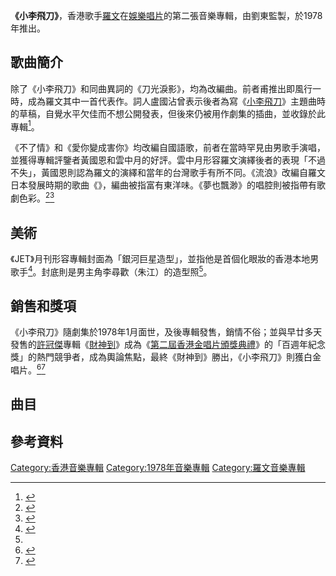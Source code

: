 {{Infobox album
|Name = 小李飛刀
|Type = 專輯
|Artist = [[羅文|羅文]]
|format =黑膠唱片
|Cover = 
|Released = 1978年
|Length = 
|  Producer    =劉東
|Label = 娛樂唱片
|Reviews =
| Last album  = [[家變_(羅文專輯)|家變]]<br />（1977年）
| This album  = '''小李飛刀'''
| Next album  = 名劍風流<br />（1979年）
}}
'''《小李飛刀》'''，香港歌手[[羅文|羅文]]在[[娛樂唱片|娛樂唱片]]的第二張音樂專輯，由劉東監製，於1978年推出。

== 歌曲簡介 ==
{{see also|小李飛刀 (歌曲)}}
除了《小李飛刀》和同曲異詞的《刀光淚影》，均為改編曲。前者甫推出即風行一時，成為羅文其中一首代表作。詞人盧國沾曾表示後者為寫《[[小李飛刀_(1978年電視劇)|小李飛刀]]》主題曲時的草稿，自覺水平欠佳而不想公開發表，但後來仍被用作劇集的插曲，並收錄於此專輯<ref name="背後">{{cite book|author1=盧國沾|title=歌詞的背後|date=2014|publisher=三聯書店(香港)|isbn=9789620436185}}</ref>。

《不了情》和《愛你變成害你》均改編自國語歌，前者在當時罕見由男歌手演唱，並獲得專輯評鑒者黃國恩和雲中月的好評。雲中月形容羅文演繹後者的表現「不過不失」，黃國恩則認為羅文的演繹和當年的台灣歌手有所不同。《流浪》改編自羅文日本發展時期的歌曲《{{lang|ja|さすらいの恋}}》，編曲被指富有東洋味。《夢也飄渺》的唱腔則被指帶有歌劇色彩。<ref>{{cite news |author1=雲中月 |title=唱片欣賞 小李飛刀 |url=https://eresources.nlb.gov.sg/newspapers/Digitised/Article/scjp19790728-1.2.31.1 |work=星洲日報 |issue=1979-07-28}}</ref><ref name="電視汁">{{Cite book|title=Dian shi zhi lao fan : tiao jin ju ji ge da shi dai|url=https://www.worldcat.org/oclc/1101291993|location=Xianggang|isbn=978-988-8571-24-6|oclc=1101291993|last=Huang, Guoen,|last2=黃國恩,|page=46,156-158|access-date=2020-09-28|archive-date=2020-09-14|archive-url=https://web.archive.org/web/20200914160011/https://www.worldcat.org/title/dian-shi-zhi-lao-fan-tiao-jin-ju-ji-ge-da-shi-dai/oclc/1101291993|dead-url=no}}</ref>

==美術==
《JET》月刊形容專輯封面為「銀河巨星造型」，並指他是首個化眼妝的香港本地男歌手<ref>{{cite magazine |author=伍月（文字）；馮禮慈、Noel（顧問）|date=2010-11-01 |title=我們的POP ART 廣東流行曲唱片封套36年|url= |magazine=JET |location=香港 |publisher=星島雜誌集團有限公司 |page=144-163 |access-date= }}</ref>。封底則是男主角李尋歡（朱江）的造型照<ref name="電視汁"/>。
==銷售和獎項==
《小李飛刀》隨劇集於1978年1月面世，及後專輯發售，銷情不俗；並與早廿多天發售的[[許冠傑|許冠傑]]專輯《[[財神到_(專輯)|財神到]]》成為《[[第二屆香港金唱片頒獎典禮|第二屆香港金唱片頒獎典禮]]》的「百週年紀念獎」的熱門競爭者，成為輿論焦點，最終《財神到》勝出，《小李飛刀》則獲白金唱片。<ref>{{Cite news|url=|title=金唱片舉行頒獎禮 許冠傑再奪百年紀念獎|author=徐、郭|date=1978-04-09|work=華僑日報|publisher=|accessdate=|language=|format=}}</ref><ref>{{Cite news|url=https://hk.nextmgz.com/article/2_736706_0|title=【許冠傑同舟共濟】與羅文爭獎萌生退意 歌神一句說話令大獎取消|author=利雲志|date=2020-04-21|work=壹周刊|publisher=|accessdate=|language=|format=|archive-date=2020-08-10|archive-url=https://web.archive.org/web/20200810225944/https://hk.nextmgz.com/article/2_736706_0|dead-url=no}}</ref>

== 曲目 ==
{{Tracklist
| collapsed =
| headline = 小李飛刀（唱片編號：CST-12-31）
| font_size =
| total_length =


| all_writing =
| all_music =
| all_lyrics =
| all_arranger = [[顧嘉煇|顧嘉煇]]、[[奧金寶|奧金寶]]
| all_producer = 劉東
| all_except =

| extra_column =

| title1 = 小李飛刀
| note1 =
| longnote1 =  無線電視劇《[[小李飛刀_(1978年電視劇)|小李飛刀]]》主題曲
| music1 = 顧嘉煇
| lyrics1 = [[盧國沾|盧國沾]]
| arranger1 = 
| producer1 =
| extra1 =
| length1 = 

| title2 = My Baby
| note2 =
| longnote2 = 原曲：[[尼爾·薩達卡|尼爾·薩達卡]]的《Laughter In The Rain》
| music2 =尼爾·薩達卡
| lyrics2 = 江羽（鄭國江）
| arranger2 = 
| producer2 = 
| extra2 =
| length2 = 

| title3 = 不了情
| note3 =
| longnote3 =國語歌，原唱者是[[顧媚|顧媚]]
| music3 = [[王福齡|王福齡]]
| lyrics3 = [[陶秦|陶秦]]
| arranger3 =  
| producer3 =
| extra3 =
| length3 =

| title4 = 月兒彎彎
| note4 =
| longnote4 =原曲：荒木一郎的《ジャニスを聴きながら》
| music4 = 荒木一郎
| lyrics4 = [[鄭國江|鄭國江]]
| arranger4 =   
| producer4 =
| extra4 =
| length4 = 

| title5 = 秋思
| note5 =
| longnote5 =
| music5 = 
| lyrics5 = [[葉紹德|葉紹德]]
| arranger5 =  
| producer5 =
| extra5 =
| length5 = 

| title6 =玫瑰戀
| note6 =
| longnote6 =
| music6 = 
| lyrics6 =盧國沾
| arranger6 = 
| producer6 =
| extra6 =
| length6 = 

| title7 =歡樂滿人間
| note7 =
| longnote7 =原曲：羅文的《お嫁になってよ ベイビー》
| music7 = 鈴木邦彥
| lyrics7 =江羽
| arranger7 =
| producer7 =
| extra7 =
| length7 = 

| title8 =流浪
| note8 =
| longnote8 =原曲：羅文的《さすらいの恋》
| music8 = 星秀明
| lyrics8 =江羽
| arranger8 =  
| producer8 =
| extra8 =
| length8 =

| title9 =刀光淚影
| note9 =
| longnote9 =無線電視劇《小李飛刀》插曲
| music9 = 顧嘉煇
| lyrics9 =盧國沾
| arranger9 =  
| producer9 =
| extra9 =
| length9 = 

| title10 =愛你變成害你
| note10 =
| longnote10 =國語歌，原唱者是[[潘迪華|潘迪華]]
| music10 = 顧嘉煇
| lyrics10 =黃霑
| arranger10 = 
| length10 = 

| title11=夢也飄渺
| note11 =
| longnote11 =
| music11 = 
| lyrics11 =江羽
| arranger11 =   
| producer11 =
| extra11 =
| length11 =

| title12=小李飛刀主題曲音樂
| longnote12 = 純音樂
| music12 = 顧嘉煇
| lyrics12 =
| length12 =
}}

== 參考資料 ==
{{Reflist|2}}

{{羅文}}

[[Category:香港音樂專輯|Category:香港音樂專輯]]
[[Category:1978年音樂專輯|Category:1978年音樂專輯]]
[[Category:羅文音樂專輯|Category:羅文音樂專輯]]